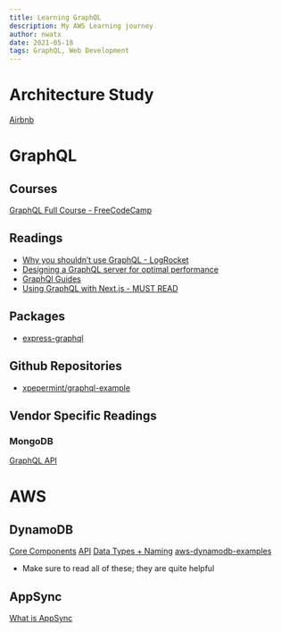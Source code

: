 ```yaml
---
title: Learning GraphQL
description: My AWS Learning journey
author: nwatx
date: 2021-05-18
tags: GraphQL, Web Development
---
```


# Architecture Study

[Airbnb](https://enqueuezero.com/airbnb-architecture.html)

# GraphQL

## Courses

[GraphQL Full Course - FreeCodeCamp](https://youtu.be/ed8SzALpx1Q)

## Readings

- [Why you shouldn’t use GraphQL - LogRocket](https://blog.logrocket.com/why-you-shouldnt-use-graphql/)
- [Designing a GraphQL server for optimal performance](https://blog.logrocket.com/designing-graphql-server-optimal-performance/)
- [GraphQl Guides](https://www.graphql.com/guides/)
- [Using GraphQL with Next.js - MUST READ](https://aws.amazon.com/blogs/mobile/ssr-support-for-aws-amplify-javascript-libraries/)

## Packages

- [express-graphql](https://www.npmjs.com/package/express-graphql)

## Github Repositories

- [xpepermint/graphql-example](https://github.com/xpepermint/graphql-example)

## Vendor Specific Readings

### MongoDB

[GraphQL API](https://docs.mongodb.com/realm/graphql/)

# AWS

## DynamoDB

[Core Components](https://docs.aws.amazon.com/amazondynamodb/latest/developerguide/HowItWorks.CoreComponents.html)
[API](https://docs.aws.amazon.com/amazondynamodb/latest/developerguide/HowItWorks.API.html)
[Data Types + Naming](https://docs.aws.amazon.com/amazondynamodb/latest/developerguide/HowItWorks.NamingRulesDataTypes.html)
[aws-dynamodb-examples](https://github.com/aws-samples/aws-dynamodb-examples)

- Make sure to read all of these; they are quite helpful

## AppSync

[What is AppSync](https://docs.aws.amazon.com/appsync/latest/devguide/what-is-appsync.html)
